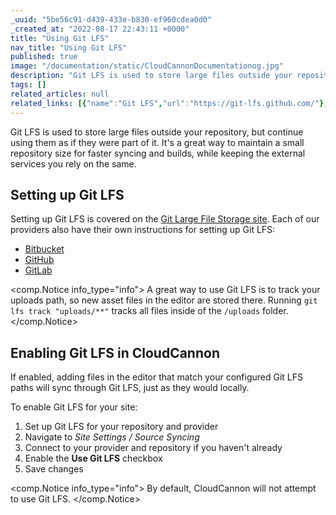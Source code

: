 ```yaml
---
_uuid: "5be56c91-d439-433e-b830-ef960cdea0d0"
_created_at: "2022-08-17 22:43:11 +0000"
title: "Using Git LFS"
nav_title: "Using Git LFS"
published: true
image: "/documentation/static/CloudCannonDocumentationog.jpg"
description: "Git LFS is used to store large files outside your repository, but use continue using them as if they were part of it. It's a great way to maintain a small repository size for faster syncing and builds, while keeping the external services you rely on the same."
tags: []
related_articles: null
related_links: [{"name":"Git LFS","url":"https://git-lfs.github.com/"},{"name":"Bitbucket Git LFS instructions","url":"https://support.atlassian.com/bitbucket-cloud/docs/use-git-lfs-with-bitbucket/"},{"name":"GitHub Git LFS instructions","url":"https://docs.github.com/en/repositories/working-with-files/managing-large-files/installing-git-large-file-storage"},{"name":"GitLab Git LFS instructions","url":"https://docs.gitlab.com/ee/topics/git/lfs/"}]
---
```


Git LFS is used to store large files outside your repository, but continue using them as if they were part of it. It's a great way to maintain a small repository size for faster syncing and builds, while keeping the external services you rely on the same.

## Setting up Git LFS
Setting up Git LFS is covered on the [Git Large File Storage site](https://git-lfs.github.com/). Each of our providers also have their own instructions for setting up Git LFS:

* [Bitbucket](https://support.atlassian.com/bitbucket-cloud/docs/use-git-lfs-with-bitbucket/)
* [GitHub](https://docs.github.com/en/repositories/working-with-files/managing-large-files/installing-git-large-file-storage)
* [GitLab](https://docs.gitlab.com/ee/topics/git/lfs/)

<comp.Notice info_type="info">
  A great way to use Git LFS is to track your uploads path, so new asset files in the editor are stored there. Running `git lfs track "uploads/**"` tracks all files inside of the `/uploads` folder.
</comp.Notice>

## Enabling Git LFS in CloudCannon
If enabled, adding files in the editor that match your configured Git LFS paths will sync through Git LFS, just as they would locally.

To enable Git LFS for your site:

1. Set up Git LFS for your repository and provider
2. Navigate to *Site Settings / Source Syncing*
3. Connect to your provider and repository if you haven't already
4. Enable the **Use Git LFS** checkbox
5. Save changes

<comp.Notice info_type="info">
  By default, CloudCannon will not attempt to use Git LFS.
</comp.Notice>
